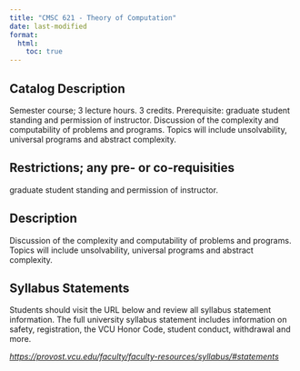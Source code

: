 ```yaml
---
title: "CMSC 621 - Theory of Computation"
date: last-modified
format:
  html:
    toc: true
---
```


## Catalog Description

Semester course; 3 lecture hours. 3 credits. Prerequisite: graduate student standing and permission of instructor. Discussion of the complexity and computability of problems and programs. Topics will include unsolvability, universal programs and abstract complexity.


## Restrictions; any pre- or co-requisities
 
graduate student standing and permission of instructor.

## Description

Discussion of the complexity and computability of problems and programs. Topics will include unsolvability, universal programs and abstract complexity.

## Syllabus Statements

Students should visit the URL below and review all syllabus statement information. The full university syllabus statement includes information on safety, registration, the VCU Honor Code, student conduct, withdrawal and more.

*<https://provost.vcu.edu/faculty/faculty-resources/syllabus/#statements>*


